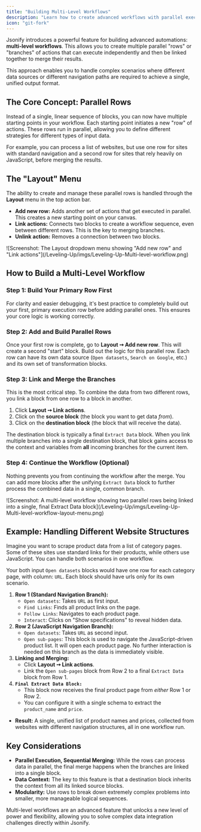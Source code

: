 ```yaml
---
title: "Building Multi-Level Workflows"
description: "Learn how to create advanced workflows with parallel execution rows and merge data from multiple branches."
icon: "git-fork"
---
```


Jsonify introduces a powerful feature for building advanced automations: **multi-level workflows**. This allows you to create multiple parallel "rows" or "branches" of actions that can execute independently and then be linked together to merge their results.

This approach enables you to handle complex scenarios where different data sources or different navigation paths are required to achieve a single, unified output format.

## The Core Concept: Parallel Rows

Instead of a single, linear sequence of blocks, you can now have multiple starting points in your workflow. Each starting point initiates a new "row" of actions. These rows run in parallel, allowing you to define different strategies for different types of input data.

For example, you can process a list of websites, but use one row for sites with standard navigation and a second row for sites that rely heavily on JavaScript, before merging the results.

## The "Layout" Menu

The ability to create and manage these parallel rows is handled through the **Layout** menu in the top action bar.

- **Add new row:** Adds another set of actions that get executed in parallel. This creates a new starting point on your canvas.
- **Link actions:** Connects two blocks to create a workflow sequence, even between different rows. This is the key to merging branches.
- **Unlink action:** Removes a connection between two blocks.

<Frame caption="![Screenshot: The Layout dropdown menu showing 'Add new row' and 'Link actions'.">
  ![Screenshot: The Layout dropdown menu showing "Add new row" and "Link actions"](/Leveling-Up/imgs/Leveling-Up-Multi-level-workflow.png)
</Frame>

## How to Build a Multi-Level Workflow

### Step 1: Build Your Primary Row First

For clarity and easier debugging, it's best practice to completely build out your first, primary execution row before adding parallel ones. This ensures your core logic is working correctly.

### Step 2: Add and Build Parallel Rows

Once your first row is complete, go to **Layout ➙ Add new row**. This will create a second "start" block. Build out the logic for this parallel row. Each row can have its own data source (`Open datasets`, `Search on Google`, etc.) and its own set of transformation blocks.

### Step 3: Link and Merge the Branches

This is the most critical step. To combine the data from two different rows, you link a block from one row to a block in another.

1. Click **Layout ➙ Link actions**.
2. Click on the **source block** (the block you want to get data _from_).
3. Click on the **destination block** (the block that will receive the data).

The destination block is typically a final `Extract Data` block. When you link multiple branches into a single destination block, that block gains access to the context and variables from **all** incoming branches for the current item.

### Step 4: Continue the Workflow (Optional)

Nothing prevents you from continuing the workflow after the merge. You can add more blocks after the unifying `Extract Data` block to further process the combined data in a single, common branch.

<Frame caption="Screenshot: A multi-level workflow showing two parallel rows being linked into a single, final Extract Data block.">
  ![Screenshot: A multi-level workflow showing two parallel rows being linked into a single, final Extract Data block](/Leveling-Up/imgs/Leveling-Up-Multi-level-workflow-layout-menu.png)
</Frame>

## Example: Handling Different Website Structures

Imagine you want to scrape product data from a list of category pages. Some of these sites use standard links for their products, while others use JavaScript. You can handle both scenarios in one workflow.

Your both input `Open datasets` blocks would have one row for each category page, with  column: `URL`. Each block should have urls only for its own scenario.

1. **Row 1 (Standard Navigation Branch):**
   - `Open datasets`: Takes `URL` as first input.
   - `Find Links`: Finds all product links on the page.
   - `Follow Links`: Navigates to each product page.
   - `Interact`: Clicks on "Show specifications" to reveal hidden data.
2. **Row 2 (JavaScript Navigation Branch):**
   - `Open datasets`: Takes `URL` as second input.
   - `Open sub-pages`: This block is used to navigate the JavaScript-driven product list. It will open each product page. No further interaction is needed on this branch as the data is immediately visible.
3. **Linking and Merging:**
   - Click **Layout ➙ Link actions**.
   - Link the `Open sub-pages` block from Row 2 to a final `Extract Data` block from Row 1.
4. **`Final Extract Data Block:`**
   - This block now receives the final product page from _either_ Row 1 or Row 2.
   - You can configure it with a single schema to extract the `product_name` and `price`.

- **Result:** A single, unified list of product names and prices, collected from websites with different navigation structures, all in one workflow run.

## Key Considerations

- **Parallel Execution, Sequential Merging:** While the rows can process data in parallel, the final merge happens when the branches are linked into a single block.
- **Data Context:** The key to this feature is that a destination block inherits the context from all its linked source blocks.
- **Modularity:** Use rows to break down extremely complex problems into smaller, more manageable logical sequences.

Multi-level workflows are an advanced feature that unlocks a new level of power and flexibility, allowing you to solve complex data integration challenges directly within Jsonify.